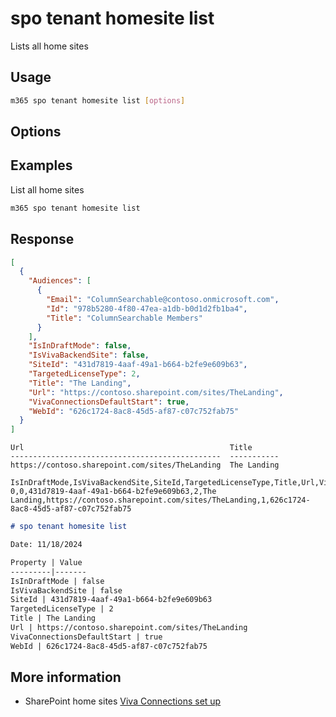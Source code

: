 
# spo tenant homesite list

Lists all home sites

## Usage

```sh
m365 spo tenant homesite list [options]
```

## Options

<Global />

## Examples

List all home sites

```sh
m365 spo tenant homesite list
```

## Response

<Tabs>
  <TabItem value="JSON">

  ```json
  [
    {
      "Audiences": [
        {
          "Email": "ColumnSearchable@contoso.onmicrosoft.com",
          "Id": "978b5280-4f80-47ea-a1db-b0d1d2fb1ba4",
          "Title": "ColumnSearchable Members"
        }
      ],
      "IsInDraftMode": false,
      "IsVivaBackendSite": false,
      "SiteId": "431d7819-4aaf-49a1-b664-b2fe9e609b63",
      "TargetedLicenseType": 2,
      "Title": "The Landing",
      "Url": "https://contoso.sharepoint.com/sites/TheLanding",
      "VivaConnectionsDefaultStart": true,
      "WebId": "626c1724-8ac8-45d5-af87-c07c752fab75"
    }
  ]
  ```

  </TabItem>
  <TabItem value="Text">

  ```text
  Url                                              Title        
  -----------------------------------------------  -----------
  https://contoso.sharepoint.com/sites/TheLanding  The Landing       
  ```

  </TabItem>
  <TabItem value="CSV">

  ```csv
  IsInDraftMode,IsVivaBackendSite,SiteId,TargetedLicenseType,Title,Url,VivaConnectionsDefaultStart,WebId
  0,0,431d7819-4aaf-49a1-b664-b2fe9e609b63,2,The Landing,https://contoso.sharepoint.com/sites/TheLanding,1,626c1724-8ac8-45d5-af87-c07c752fab75
  ```

  </TabItem>
  <TabItem value="Markdown">

  ```md
  # spo tenant homesite list 

  Date: 11/18/2024

  Property | Value
  ---------|-------
  IsInDraftMode | false
  IsVivaBackendSite | false
  SiteId | 431d7819-4aaf-49a1-b664-b2fe9e609b63
  TargetedLicenseType | 2
  Title | The Landing
  Url | https://contoso.sharepoint.com/sites/TheLanding
  VivaConnectionsDefaultStart | true
  WebId | 626c1724-8ac8-45d5-af87-c07c752fab75
  ```
  </TabItem>
</Tabs>

## More information

- SharePoint home sites [Viva Connections set up](https://learn.microsoft.com/en-us/viva/connections/set-up-admin-center)
